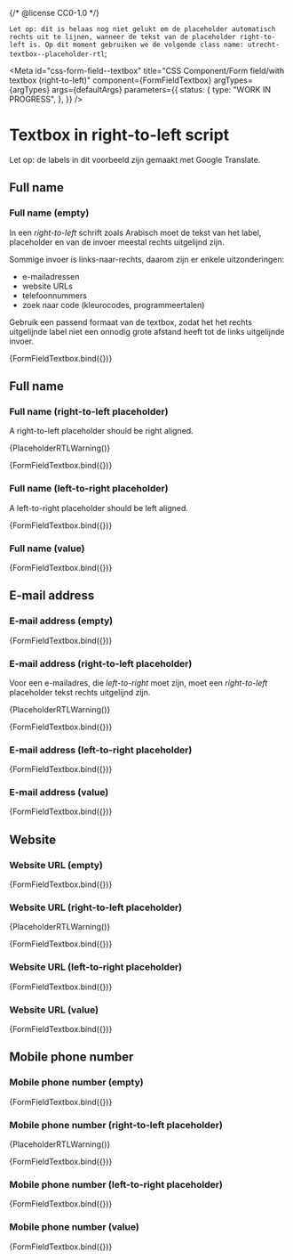 {/* @license CC0-1.0 */}


  `Let op: dit is helaas nog niet gelukt om de placeholder automatisch rechts uit te lijnen, wanneer de tekst van de
    placeholder right-to-left is. Op dit moment gebruiken we de volgende class name: utrecht-textbox--placeholder-rtl`;

<Meta
  id="css-form-field--textbox"
  title="CSS Component/Form field/with textbox (right-to-left)"
  component={FormFieldTextbox}
  argTypes={argTypes}
  args={defaultArgs}
  parameters={{
    status: {
      type: "WORK IN PROGRESS",
    },
  }}
/>

# Textbox in right-to-left script

Let op: de labels in dit voorbeeld zijn gemaakt met Google Translate.

## Full name

### Full name (empty)

In een _right-to-left_ schrift zoals Arabisch moet de tekst van het label, placeholder en van de invoer meestal rechts uitgelijnd zijn.

Sommige invoer is links-naar-rechts, daarom zijn er enkele uitzonderingen:

- e-mailadressen
- website URLs
- telefoonnummers
- zoek naar code (kleurocodes, programmeertalen)

Gebruik een passend formaat van de textbox, zodat het het rechts uitgelijnde label niet een onnodig grote afstand heeft tot de links uitgelijnde invoer.

<Canvas>
  <Story
    name="Full name (empty)"
    args={{
      ...exampleArgs,
      label: "الاسم الكامل",
      autoComplete: "name",
      type: "text",
      dir: "auto",
      id: "5e95c937-e454-4605-a220-a59dd226aebf",
    }}
    decorators={[arabicDecorator]}
  >
    {FormFieldTextbox.bind({})}
  </Story>
</Canvas>

## Full name

### Full name (right-to-left placeholder)

A right-to-left placeholder should be right aligned.

{PlaceholderRTLWarning()}

<Canvas>
  <Story
    name="Full name (right-to-left placeholder)"
    args={{
      ...exampleArgs,
      label: "الاسم الكامل",
      placeholder: "الاسم الكامل",
      autoComplete: "name",
      type: "text",
      dir: "auto",
      placeholderDir: "rtl",
      id: "a79112b4-26b6-4393-96bd-c514aaac0781",
    }}
    decorators={[arabicDecorator]}
    parameters={{
      status: {
        type: "WORK IN PROGRESS",
      },
      chromatic: { disableSnapshot: true },
    }}
  >
    {FormFieldTextbox.bind({})}
  </Story>
</Canvas>

### Full name (left-to-right placeholder)

A left-to-right placeholder should be left aligned.

<Canvas>
  <Story
    name="Full name (left-to-right placeholder)"
    args={{
      ...exampleArgs,
      label: "الاسم الكامل",
      placeholder: "Jane Doe",
      autoComplete: "name",
      type: "text",
      dir: "auto",
      id: "5dfbb67d-699c-47c2-9ec7-ce18d7efe71c",
    }}
    decorators={[arabicDecorator]}
  >
    {FormFieldTextbox.bind({})}
  </Story>
</Canvas>

### Full name (value)

<Canvas>
  <Story
    name="Full name"
    args={{
      ...exampleArgs,
      label: "الاسم الكامل",
      autoComplete: "name",
      type: "text",
      value: "Jan Janssen",
      dir: "auto",
      id: "e341cf11-0666-4ae5-abed-8fe1e2af3bd9",
    }}
    decorators={[arabicDecorator]}
  >
    {FormFieldTextbox.bind({})}
  </Story>
</Canvas>

## E-mail address

### E-mail address (empty)

<Canvas>
  <Story
    name="E-mail address (empty)"
    args={{
      ...exampleArgs,
      label: "بريد إلكتروني",
      type: "email",
      autoComplete: "email",
      dir: "ltr",
      id: "b3b9491b-c32a-4eee-b742-46c14324a417",
    }}
    decorators={[arabicDecorator]}
  >
    {FormFieldTextbox.bind({})}
  </Story>
</Canvas>

### E-mail address (right-to-left placeholder)

Voor een e-mailadres, die _left-to-right_ moet zijn, moet een _right-to-left_ placeholder tekst rechts uitgelijnd zijn.

{PlaceholderRTLWarning()}

<Canvas>
  <Story
    name="E-mail address (placeholder)"
    args={{
      ...exampleArgs,
      label: "بريد إلكتروني",
      placeholder: "بريد إلكتروني",
      type: "email",
      autoComplete: "email",
      dir: "ltr",
      placeholderDir: "rtl",
      id: "1cede51f-042c-4839-b7a7-e29d8702a16e",
    }}
    decorators={[arabicDecorator]}
    parameters={{
      status: {
        type: "WORK IN PROGRESS",
      },
      chromatic: { disableSnapshot: true },
    }}
  >
    {FormFieldTextbox.bind({})}
  </Story>
</Canvas>

### E-mail address (left-to-right placeholder)

<Canvas>
  <Story
    name="E-mail address (left-to-right placeholder)"
    args={{
      ...exampleArgs,
      label: "بريد إلكتروني",
      placeholder: "info@example.com",
      type: "email",
      autoComplete: "email",
      dir: "ltr",
      id: "5cbdd2ff-6fae-49bf-977d-a5e762618506",
    }}
    decorators={[arabicDecorator]}
  >
    {FormFieldTextbox.bind({})}
  </Story>
</Canvas>

### E-mail address (value)

<Canvas>
  <Story
    name="E-mail address"
    args={{
      ...exampleArgs,
      label: "بريد إلكتروني",
      type: "email",
      autoComplete: "email",
      value: "info@example.com",
      dir: "ltr",
      id: "fece1712-c6ca-4972-b735-0fb5fa705ce7",
    }}
    decorators={[arabicDecorator]}
  >
    {FormFieldTextbox.bind({})}
  </Story>
</Canvas>

## Website

### Website URL (empty)

<Canvas>
  <Story
    name="Website URL (empty)"
    args={{
      ...exampleArgs,
      label: "موقع إلكتروني",
      type: "url",
      autoComplete: "url",
      dir: "ltr",
      id: "b3b9491b-c32a-4eee-b742-46c14324a417",
    }}
    decorators={[arabicDecorator]}
  >
    {FormFieldTextbox.bind({})}
  </Story>
</Canvas>

### Website URL (right-to-left placeholder)

{PlaceholderRTLWarning()}

<Canvas>
  <Story
    name="Website URL (placeholder)"
    args={{
      ...exampleArgs,
      label: "موقع إلكتروني",
      placeholder: "موقع إلكتروني",
      type: "url",
      autoComplete: "email",
      dir: "ltr",
      placeholderDir: "rtl",
      id: "1cede51f-042c-4839-b7a7-e29d8702a16e",
    }}
    decorators={[arabicDecorator]}
    parameters={{
      status: {
        type: "WORK IN PROGRESS",
      },
      chromatic: { disableSnapshot: true },
    }}
  >
    {FormFieldTextbox.bind({})}
  </Story>
</Canvas>

### Website URL (left-to-right placeholder)

<Canvas>
  <Story
    name="Website URL (left-to-right placeholder)"
    args={{
      ...exampleArgs,
      label: "موقع إلكتروني",
      placeholder: "https://example.com/",
      type: "url",
      autoComplete: "email",
      dir: "ltr",
      id: "5cbdd2ff-6fae-49bf-977d-a5e762618506",
    }}
    decorators={[arabicDecorator]}
  >
    {FormFieldTextbox.bind({})}
  </Story>
</Canvas>

### Website URL (value)

<Canvas>
  <Story
    name="Website URL"
    args={{
      ...exampleArgs,
      label: "موقع إلكتروني",
      type: "url",
      autoComplete: "email",
      value: "https://example.com/",
      dir: "ltr",
      id: "fece1712-c6ca-4972-b735-0fb5fa705ce7",
    }}
    decorators={[arabicDecorator]}
  >
    {FormFieldTextbox.bind({})}
  </Story>
</Canvas>

## Mobile phone number

### Mobile phone number (empty)

<Canvas>
  <Story
    name="Mobile phone number (empty)"
    args={{
      ...exampleArgs,
      label: "رقم الهاتف المحمول",
      type: "tel",
      autoComplete: "mobile tel",
      dir: "ltr",
      id: "8f455e89-85be-4911-ad05-b666a8cc2ff7",
    }}
    decorators={[arabicDecorator]}
  >
    {FormFieldTextbox.bind({})}
  </Story>
</Canvas>

### Mobile phone number (right-to-left placeholder)

{PlaceholderRTLWarning()}

<Canvas>
  <Story
    name="Mobile phone number (right-to-left placeholder)"
    args={{
      ...exampleArgs,
      label: "رقم الهاتف المحمول",
      placeholder: "رقم الهاتف المحمول",
      type: "tel",
      autoComplete: "mobile tel",
      dir: "ltr",
      id: "73c41136-aecf-421d-9f06-16caf39b09e7",
      placeholderDir: "rtl",
    }}
    decorators={[arabicDecorator]}
    parameters={{
      status: {
        type: "WORK IN PROGRESS",
      },
      chromatic: { disableSnapshot: true },
    }}
  >
    {FormFieldTextbox.bind({})}
  </Story>
</Canvas>

### Mobile phone number (left-to-right placeholder)

<Canvas>
  <Story
    name="Mobile phone number (left-to-right placeholder)"
    args={{
      ...exampleArgs,
      label: "رقم الهاتف المحمول",
      placeholder: "+1 555 1234",
      type: "tel",
      autoComplete: "mobile tel",
      dir: "ltr",
      id: "785ba9e3-6bab-4155-9ae6-6d0af71f7479",
    }}
    decorators={[arabicDecorator]}
  >
    {FormFieldTextbox.bind({})}
  </Story>
</Canvas>

### Mobile phone number (value)

<Canvas>
  <Story
    name="Mobile phone number"
    args={{
      ...exampleArgs,
      label: "رقم الهاتف المحمول",
      type: "tel",
      autoComplete: "mobile tel",
      value: "+31 6 1234 5678",
      dir: "ltr",
      id: "c155f4b2-9d08-4690-8639-a4059929dba9",
    }}
    decorators={[arabicDecorator]}
  >
    {FormFieldTextbox.bind({})}
  </Story>
</Canvas>
